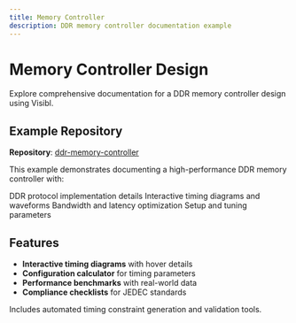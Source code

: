 ```yaml
---
title: Memory Controller
description: DDR memory controller documentation example
---
```


# Memory Controller Design

Explore comprehensive documentation for a DDR memory controller design using Visibl.

## Example Repository

**Repository**: [ddr-memory-controller](https://github.com/visiblsemi/ddr-memory-controller)

This example demonstrates documenting a high-performance DDR memory controller with:

<CardGroup cols={2}>
  <Card title="Protocol Specification" icon="book">
    DDR protocol implementation details
  </Card>
  <Card title="Timing Diagrams" icon="clock">
    Interactive timing diagrams and waveforms
  </Card>
  <Card title="Performance Analysis" icon="chart-line">
    Bandwidth and latency optimization
  </Card>
  <Card title="Configuration Guide" icon="cog">
    Setup and tuning parameters
  </Card>
</CardGroup>

## Features

- **Interactive timing diagrams** with hover details
- **Configuration calculator** for timing parameters
- **Performance benchmarks** with real-world data
- **Compliance checklists** for JEDEC standards

<Tip>
Includes automated timing constraint generation and validation tools.
</Tip>
